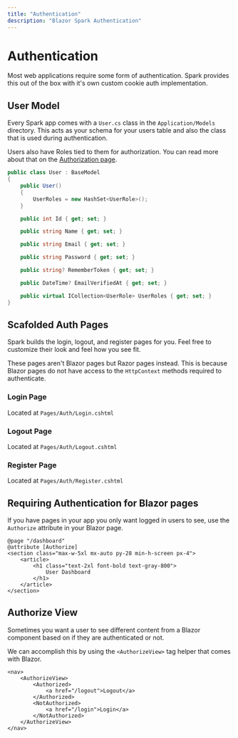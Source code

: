 ```yaml
---
title: "Authentication"
description: "Blazor Spark Authentication"
---
```


# Authentication
Most web applications require some form of authentication. Spark provides this out of the box with it's own custom cookie auth implementation.

## User Model
Every Spark app comes with a `User.cs` class in the `Application/Models` directory. This acts as your schema for your users table and also the class that is used during authentication.

Users also have Roles tied to them for authorization. You can read more about that on the [Authorization page](/docs/authorization).
```csharp
public class User : BaseModel
{
    public User()
    {
        UserRoles = new HashSet<UserRole>();
    }

    public int Id { get; set; }

    public string Name { get; set; }

    public string Email { get; set; }

    public string Password { get; set; }

    public string? RememberToken { get; set; }

    public DateTime? EmailVerifiedAt { get; set; }

    public virtual ICollection<UserRole> UserRoles { get; set; }
}
```

## Scafolded Auth Pages
Spark builds the login, logout, and register pages for you. Feel free to customize their look and feel how you see fit. 

These pages aren't Blazor pages but Razor pages instead. This is because Blazor pages do not have access to the `HttpContext` methods required to authenticate.

### Login Page
Located at `Pages/Auth/Login.cshtml`

### Logout Page
Located at `Pages/Auth/Logout.cshtml`

### Register Page
Located at `Pages/Auth/Register.cshtml`

## Requiring Authentication for Blazor pages
If you have pages in your app you only want logged in users to see, use the `Authorize` attribute in your Blazor page.
```razor
@page "/dashboard"
@attribute [Authorize]
<section class="max-w-5xl mx-auto py-28 min-h-screen px-4">
    <article>
        <h1 class="text-2xl font-bold text-gray-800">
            User Dashboard
        </h1>
    </article>
</section>
```

## Authorize View
Sometimes you want a user to see different content from a Blazor component based on if they are authenticated or not.

We can accomplish this by using the `<AuthorizeView>` tag helper that comes with Blazor.
```razor
<nav>
    <AuthorizeView>
        <Authorized>
            <a href="/logout">Logout</a>
        </Authorized>
        <NotAuthorized>
            <a href="/login">Login</a>
        </NotAuthorized>
    </AuthorizeView>
</nav>
```

